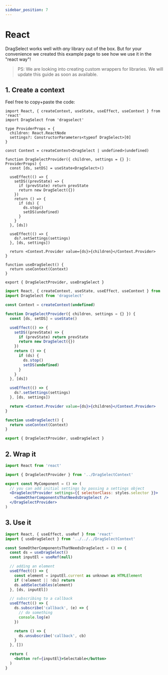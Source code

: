 ```yaml
---
sidebar_position: 7
---
```


# React

DragSelect works well with *any* library out of the box.
But for your convenience we created this example page to see how we use it in the "react way"!

> PS: We are looking into creating custom wrappers for libraries. We will update this guide as soon as available.

## 1. Create a context
Feel free to copy+paste the code:

<Tabs>
  <TabItem value="ts" label="TypeScript" default>

```tsx DragSelectContext.tsx
import React, { createContext, useState, useEffect, useContext } from 'react'
import DragSelect from 'dragselect'

type ProviderProps = {
  children: React.ReactNode
  settings?: ConstructorParameters<typeof DragSelect>[0]
}

const Context = createContext<DragSelect | undefined>(undefined)

function DragSelectProvider({ children, settings = {} }: ProviderProps) {
  const [ds, setDS] = useState<DragSelect>()

  useEffect(() => {
    setDS((prevState) => {
      if (prevState) return prevState
      return new DragSelect({})
    })
    return () => {
      if (ds) {
        ds.stop()
        setDS(undefined)
      }
    }
  }, [ds])

  useEffect(() => {
    ds?.setSettings(settings)
  }, [ds, settings])

  return <Context.Provider value={ds}>{children}</Context.Provider>
}

function useDragSelect() {
  return useContext(Context)
}

export { DragSelectProvider, useDragSelect }
```

  </TabItem>
  <TabItem value="js" label="JavaScript" default>

```jsx DragSelectContext.jsx
import React, { createContext, useState, useEffect, useContext } from 'react'
import DragSelect from 'dragselect'

const Context = createContext(undefined)

function DragSelectProvider({ children, settings = {} }) {
  const [ds, setDS] = useState()

  useEffect(() => {
    setDS((prevState) => {
      if (prevState) return prevState
      return new DragSelect({})
    })
    return () => {
      if (ds) {
        ds.stop()
        setDS(undefined)
      }
    }
  }, [ds])

  useEffect(() => {
    ds?.setSettings(settings)
  }, [ds, settings])

  return <Context.Provider value={ds}>{children}</Context.Provider>
}

function useDragSelect() {
  return useContext(Context)
}

export { DragSelectProvider, useDragSelect }
```

  </TabItem>
</Tabs>

## 2. Wrap it
```jsx MyComponent.tsx
import React from 'react'

import { DragSelectProvider } from '../DragSelectContext'

export const MyComponent = () => (
  // you can add initial settings by passing a settings object
  <DragSelectProvider settings={{ selectorClass: styles.selector }}>
    <SomeOtherComponentsThatNeedsDragSelect />
  </DragSelectProvider>
)
```

## 3. Use it
```jsx SomeOtherComponentsThatNeedsDragSelect.tsx
import React, { useEffect, useRef } from 'react'
import { useDragSelect } from '../../../DragSelectContext'

const SomeOtherComponentsThatNeedsDragSelect = () => {
  const ds = useDragSelect()
  const inputEl = useRef(null)

  // adding an element
  useEffect(() => {
    const element = inputEl.current as unknown as HTMLElement
    if (!element || !ds) return
    ds.addSelectables(element)
  }, [ds, inputEl])

  // subscribing to a callback
  useEffect(() => {
    ds.subscribe('callback', (e) => {
      // do something
      console.log(e)
    })

    return () => {
      ds.unsubscribe('callback', cb)
    }
  }, [])

  return (
    <button ref={inputEl}>Selectable</button>
  )
}
```
